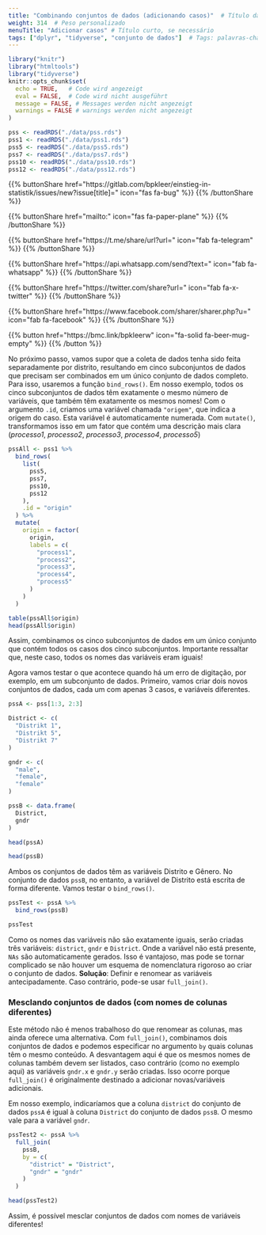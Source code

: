 ```yaml
---
title: "Combinando conjuntos de dados (adicionando casos)"  # Título da página
weight: 314  # Peso personalizado
menuTitle: "Adicionar casos" # Título curto, se necessário
tags: ["dplyr", "tidyverse", "conjunto de dados"]  # Tags: palavras-chave relacionadas ao conteúdo da página
---
```

```r
library("knitr")
library("htmltools")
library("tidyverse")
knitr::opts_chunk$set(
  echo = TRUE,   # Code wird angezeigt
  eval = FALSE,  # Code wird nicht ausgeführt
  message = FALSE, # Messages werden nicht angezeigt
  warnings = FALSE # warnings werden nicht angezeigt
)

pss <- readRDS("./data/pss.rds")
pss1 <- readRDS("./data/pss1.rds")
pss5 <- readRDS("./data/pss5.rds")
pss7 <- readRDS("./data/pss7.rds")
pss10 <- readRDS("./data/pss10.rds")
pss12 <- readRDS("./data/pss12.rds")
```

{{% buttonShare href=\"https\:\/\/gitlab.com\/bpkleer\/einstieg-in-statistik\/issues\/new?issue[title]=\" icon=\"fas fa-bug\" %}} {{% /buttonShare %}} 

{{% buttonShare href=\"mailto\:\" icon=\"fas fa-paper-plane\" %}} {{% /buttonShare %}}

{{% buttonShare href=\"https\:\/\/t.me\/share\/url?url=\" icon=\"fab fa-telegram\" %}} {{% /buttonShare %}}

{{% buttonShare href=\"https\:\/\/api.whatsapp.com\/send?text=\" icon=\"fab fa-whatsapp\" %}} {{% /buttonShare %}}

{{% buttonShare href=\"https\:\/\/twitter.com\/share?url=\" icon=\"fab fa-x-twitter\" %}} {{% /buttonShare %}}

{{% buttonShare href=\"https\:\/\/www.facebook.com\/sharer\/sharer.php?u=\" icon=\"fab fa-facebook\" %}} {{% /buttonShare %}}

{{% button href=\"https\:\/\/bmc.link\/bpkleerw\" icon=\"fa-solid fa-beer-mug-empty\" %}} {{% /button %}}

No próximo passo, vamos supor que a coleta de dados tenha sido feita separadamente por distrito, resultando em cinco subconjuntos de dados que precisam ser combinados em um único conjunto de dados completo. Para isso, usaremos a função `bind_rows()`. Em nosso exemplo, todos os cinco subconjuntos de dados têm exatamente o mesmo número de variáveis, que também têm exatamente os mesmos nomes! Com o argumento `.id`, criamos uma variável chamada `"origem"`, que indica a origem do caso. Esta variável é automaticamente numerada. Com `mutate()`, transformamos isso em um fator que contém uma descrição mais clara (*processo1*, *processo2*, *processo3*, *processo4*, *processo5*)

```r
pssAll <- pss1 %>%
  bind_rows(
    list(
      pss5,
      pss7, 
      pss10, 
      pss12
    ), 
    .id = "origin"
  ) %>%
  mutate(
    origin = factor(
      origin, 
      labels = c(
        "process1", 
        "process2", 
        "process3", 
        "process4",
        "process5"
      )
    )
  )

table(pssAll$origin)
head(pssAll$origin)
``` 

Assim, combinamos os cinco subconjuntos de dados em um único conjunto que contém todos os casos dos cinco subconjuntos. Importante ressaltar que, neste caso, todos os nomes das variáveis eram iguais!

Agora vamos testar o que acontece quando há um erro de digitação, por exemplo, em um subconjunto de dados. Primeiro, vamos criar dois novos conjuntos de dados, cada um com apenas 3 casos, e variáveis diferentes.

``` r
pssA <- pss[1:3, 2:3]

District <- c(
  "Distrikt 1", 
  "Distrikt 5",
  "Distrikt 7"
)

gndr <- c(
  "male",
  "female",
  "female"
)

pssB <- data.frame(
  District, 
  gndr
)

head(pssA)

head(pssB)
``` 

Ambos os conjuntos de dados têm as variáveis Distrito e Gênero. No conjunto de dados `pssB`, no entanto, a variável de Distrito está escrita de forma diferente. Vamos testar o `bind_rows()`.

``` r
pssTest <- pssA %>% 
  bind_rows(pssB)

pssTest
```

Como os nomes das variáveis não são exatamente iguais, serão criadas três variáveis: `district`, `gndr` e `District`. Onde a variável não está presente, `NAs` são automaticamente gerados. Isso é vantajoso, mas pode se tornar complicado se não houver um esquema de nomenclatura rigoroso ao criar o conjunto de dados. **Solução**: Definir e renomear as variáveis antecipadamente. Caso contrário, pode-se usar `full_join()`.

### Mesclando conjuntos de dados (com nomes de colunas diferentes)
Este método não é menos trabalhoso do que renomear as colunas, mas ainda oferece uma alternativa. Com `full_join()`, combinamos dois conjuntos de dados e podemos especificar no argumento `by` quais colunas têm o mesmo conteúdo. A desvantagem aqui é que os mesmos nomes de colunas também devem ser listados, caso contrário (como no exemplo aqui) as variáveis `gndr.x` e `gndr.y` serão criadas. Isso ocorre porque `full_join()` é originalmente destinado a adicionar novas/variáveis adicionais.

Em nosso exemplo, indicaríamos que a coluna `district` do conjunto de dados `pssA` é igual à coluna `District` do conjunto de dados `pssB`. O mesmo vale para a variável `gndr`.

```r
pssTest2 <- pssA %>% 
  full_join(
    pssB,
    by = c(
      "district" = "District", 
      "gndr" = "gndr"
    )
  )

head(pssTest2)
```

Assim, é possível mesclar conjuntos de dados com nomes de variáveis diferentes!
